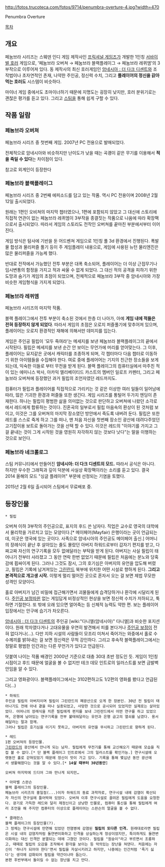 http://fotos.trucoteca.com/fotos/9714/penumbra-overture-4.jpg?width=470

Penumbra Overture

[[목차]]

== 개요 ==
페눔브라 시리즈는 스웨덴 인디 게임 제작사인 [[프릭셔널 게임즈]]가 개발한 1인칭 [[서바이벌 호러]] 게임으로, '페눔브라 오버쳐 → 페눔브라 블랙플레이그 → 페눔브라 레퀴엠'의 3부작으로 이루어져 있다. 동 제작사의 최신 호러게임인 [[암네시아 : 더 다크 디센트]]와 조작법이나 초자연적인 존재, 나약한 주인공, 정신력 수치, 그리고 '''플레이어의 정신을 갉아먹는 호러도''' 시스템이 비슷하다.

마이너 게임 중에서도 초마이너하기 때문에 지명도는 굉장히 낮지만, 호러 분위기로는 괜찮은 평가를 듣고 있다. 그리고 [[스팀]]을 통해 쉽게 구할 수 있다.

== 작품 일람 ==
=== 페눔브라 오버쳐 ===
페눔브라 시리즈 중 첫번째 게임. 2007년 PC 전용으로 발매되었다.

전체적으로 암네시아와 비슷하지만 난이도가 낮을 때는 곡괭이 같은 무기를 이용해서 '''적을 죽일 수 있다'''는 차이점이 있다.

참고로 외계인이 등장한다
=== 페눔브라 블랙플레이그 ===
페눔브라 시리즈 중 2번째 에피소드를 담고 있는 작품. 역시 PC 전용이며 2008년 2월 12일 출시되었다.

원래는 1편인 오비쳐의 마지막 챕터였으나, 1편에 포함되지 않았고 그 대신에 스토리에 직접적 연관이 없는 페눔브라 레퀴엠이 3부작을 종결짓는 작품으로 나옴에 따라 확장팩으로서 출시되었다. 따라서 게임의 스토리도 전작인 오버쳐를 끝마친 부분에서부터 이어진다. 

게임 방식은 탐사에 기반을 둔 어드벤쳐 게임으로 1인칭 풀 3d 환경에서 진행된다. 폭발물 합성과 물리퍼즐 풀기 등이 주 게임플레이 내용으로, 게임에 사용된 뉴턴 물리엔진은 많은 물리퍼즐을 가능케 했다.

반대로 전작에서 가능했던 전투 부분은 대폭 축소되어, 플레이어는 더 이상 근접무기나 임시변통의 함정을 가지고 적과 싸울 수 없게 되었다. 그 대신 적의 공격을 피하기 위한 도망과 숨기가 게임의 초점이 되었으며, 전체적으로 페눔브라 3부작 중 암네시아와 가장 비슷한 게임형식을 가지게 되었다.

=== 페눔브라 레퀴엠 ===
페눔브라 시리즈의 마지막 작품.

블랙 플레이그에서 전투 부분이 축소된 것에서 한층 더 나아가, 아예 '''게임 내에 적들은 전혀 등장하지 않게 되었다'''. 따라서  게임의 초점은 오로지 퍼즐풀기에 맞추어져 있으며, 플레이어는 오로지 환경적인 재해에 의해서만 데미지를 입는다.

게임은 주인공 필립이 '모두 죽여라'는 메세지를 보낸 페눔브라 블랙플레이그의 끝에서 시작된다. 필립은 메세지를 보낸 순간 안 보이는 무언가에 머리를 얻어맞는다. 그 이후, 플레이어는 묘지같은 곳에서 캐릭터를 조종하게 되며, 각 챕터마다 다음 챕터로 이동하기 위한 아이템들을 수집해야 한다. 여로 중에 플레어어는 기지의 친근한 장소들을 보게 되는데, 익숙한 이들로 부터 무전을 받게 된다. 블랙 플레이그의 컴퓨터실에서 마주친 적이 있는 에미니스 박사, 아카익 엘리베이티드 카스트의 멤버인 일로프 카펜터, 그리고 페눔브라 오버쳐에 등장했던 과거 필립의 조언자였던 레드까지도.

컴퓨터가 필립과 플레이어를 직접적으로 가리키는 것 같은 이상한 여러 일들이 일어남에 따라, 많은 기괴한 환경과 퍼즐들 또한 생긴다. 게임 시리즈를 통털어 두가지 엔딩이 존재한다. 하나는 필립이 평범한 삶을 의미없는 것으로 판단하고 오버쳐에 나왔던 소각로에서 레드에게 합류하는 것이다. 진혼곡의 일부로서 필립 마음속의 환상이 된 것처럼 보이고, 이것은 그를 오버쳐의 마지막 장소였던 방안에서 죽도록 내버려 둔다. 필립은 또한 레드를 스스로 죽게 하고 그를 떠나, 맨 처음 자신을 첫번째 장소인 광산에 데려다주었던 고기잡이용 보트로 돌아가는 것을 선택 할 수 있다. 이것은 레드의 "이야기를 가지고 그걸 끝내는 것이 그게 시작된 것을 영원히 자각하지 않는 것보다 낫다"는 말을 이행하는 것으로 보인다.

=== 페눔브라 네크롤로그 ===

스팀 커뮤니티에서 만들어진 '''암네시아: 더 다크 디센트의 모드.''' 따라서 공식은 아니다. 하지만 우수한 그래픽과 깊이 덕분에 사실상 확장팩이라는 소리를 듣고 있다. 결국 2014 올해의 모드 "싱글 플레이어" 부문에 선정되는 기염을 토했다.

2015년 2월 6일 출시되어 스팀에서 무료배포 중.

== 등장인물 ==
 * 필립
오버쳐 이하 3부작의 주인공으로, 표지의 후드 쓴 남자다. 직업은 교수로 영국의 대학에서 물리학을 가르치고 있는 모양이다.[* 메이페어(Mayfair) 은행이라는 곳이 언급되는데, 이곳은 영국에 있는 곳이다. 사족으로 암네시아의 주인공도 메이페어 출신.] 어머니의 장례식이 끝난 후 살아있는 줄도 몰랐던 아버지 하워드로부터 갑자기 편지를 받고, 다짜고짜 자신의 연구기록을 모두 없애달라는 부탁을 받게 된다. 아버지는 사실 필립이 태어나기 전부터 사라졌고 그 동안 연락 한번 없었기 때문에 필립은 처음에는 분노와 당혹감에 휩싸이게 된다. 그러나 그것도 잠시, 그의 호기심은 아버지의 유언을 압도해 버렸고, 필립은 기록에 남겨져있는 [[그린란드]] 북부에 위치한 어떤 시설로 향하게 된다. '''그리고 본격적으로 개고생 시작.''' 이렇게 멀리 떨어진 곳으로 혼자서 오는 걸 보면 제법 무모한 성격인 모양이다.

홀로 아버지가 남긴 비밀에 접근해가면서 괴물들에게 습격당하거나 환각에 시달리게 된다. [[주인공 보정]]따윈 없는 게임답게 비정상적인 현상을 보면 정신력 수치가 저하되고, 툭하면 기절한다. 또 밖에 오래 있으면 얼어죽는 등 신체적 능력도 약한 편. 보는 플레이어 입장에서는 안구에 습기가 차오른다.

[[암네시아 : 더 다크 디센트]]의 주인공 [wiki:"다니엘(암네시아)" 다니엘]과 비슷한 포지션이다. 원래 학자였다거나 고대유물을 우연히 발견해서 피를 본다거나 [[주인공 보정]]이 전혀 없다거나(...). 다만 지하 시설의 사람들이 모조리 미쳐서 죽어가는 와중에서 홀로 수수께끼를 밝혀내는 걸 보면 정신력은 무척 강인하다. 그리고 후속작 블랙플레이그에서는 정말로 평범한 인간과는 다른 무언가가 있다고 언급된다.

덧붙여 나이는 작품 배경인 2000년 기준으로 대충 30대 초반 정도인 듯. 게임이 1인칭 시점이고 후드 때문에 얼굴을 볼 수 없지만 테크 데모 인트로의 일러스트를 보면 금발벽안임을 알 수 있다.

그리고 영화광이다. 블랙플레이그에서는 3102편하고도 1/2편의 영화를 봤다고 언급된다(…)

 * 하워드
 주인공 필립의 아버지이며 필립이 그린란드의 폐광산으로 오게 한 장본인. 30년 전 필립이 태어나기도 전에 아내 곁을 떠나 실종되었고, 사망한 것으로 공시되어 있었지만 실제로는 살아있었다. 어머니의 장례식을 치른 필립에게 편지를 보내 그린란드에서 어떤 연구를 하고 있었으며, 은행에 남아있는 연구기록을 전부 불태워달라는 유언과 은행 금고의 열쇠를 남겼다. 용서해달라는 말과 함께.
 그러나 필립은 호기심을 이기지 못하고, 아버지의 유언을 무시하고 그린란드로 향하게 된다.

 * 레드
 1편 오버쳐의 등장인물.
 [[그린란드]]의 광산에서 만나게 되는 남자. 필립에게 무전기를 통해 교신해오기 때문에 모습을 직접 볼 수 없다.[* 단 블랙 플레이그 인트로에서 그의 일러스트를 확인가능.] 연구시설에 오랫동안 홀로 갇혀있었기 때문에 정신이 맛이 가고 있다. 기록을 통해 몇십년 동안 광산에서 생활해왔다는 것을 알 수 있다.[* '''14살 때부터 30년동안''']

 오버쳐 마지막에 드디어 그와 만나게 되지만…

 * 아마벨 스완슨
 블랙 플레이그의 등장인물.
 페눔브라 시리즈의 홍일점(...)이자 하워드의 동료 과학자로, 연구시설 내에 감염이 확산되자 자신의 연구실에 틀어박혀 있었다. 오버쳐 이후 연구시설로 끌려온 필립에게 도움을 요청한다. 광기로 가득한 레드와 달리 제정신이고 상냥한 인물로, 컴퓨터 통신을 통해 필립에게 여러 조언을 해 주지만 컴퓨터의 이상으로 플레이어는 스완슨의 얼굴을 볼 수 없다.  

 * 클래런스
 블랙 플레이그의 등장인물(?).
 그 정체는 연구시설에 만연해 있었던 전염병에 감염된 '''필립의 또다른 인격.''' 원래대로라면 필립은 시설 내의 감염자처럼 돌연변이화하고 인격을 상실하는게 정상이었지만, 특이하게도 돌연변이화하는 대신 인격만 분열되는 데에 그쳤던 것이다. 필립을 "원숭이"라고 부르면서 조롱하고, 때때로 필립의 오감을 조작해서 환각을 보이는 등 악의있는 장난을 쳐댄다. 처음에는 자신이 '하나가 되어야 한다'면서 필립을 자살시키려고 하지만, 나중에는 인간처럼 '죽기 싫다'는 생각에 감화되어 필립을 약간이나마 돕는다. 
 본편 후반부에서 돌이킬 수 없는 장난을 치고 만다.
